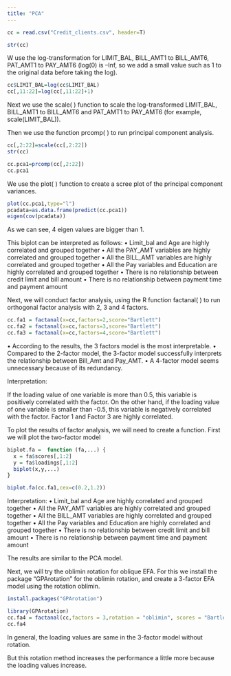 ---
title: "PCA"
---



```{r}
cc = read.csv("Credit_clients.csv", header=T)
```
```{r}
str(cc)
```
W use the log-transformation for LIMIT_BAL, BILL_AMT1 to BILL_AMT6, PAT_AMT1 to PAY_AMT6 
(log(0) is –Inf, so we add a small value such as 1 to the original data before taking the log). 

```{r}
cc$LIMIT_BAL=log(cc$LIMIT_BAL)
cc[,11:22]=log(cc[,11:22]+1)
```
Next we use the scale( ) function to scale the log-transformed LIMIT_BAL, BILL_AMT1 to BILL_AMT6 and PAT_AMT1 to PAY_AMT6 (for example, scale(LIMIT_BAL)). 

Then we use the function prcomp( ) to run principal component analysis.
```{r}
cc[,2:22]=scale(cc[,2:22])
str(cc)
```
```{r}
cc.pca1=prcomp(cc[,2:22])
cc.pca1
```

We use the plot( ) function to create a scree plot of the principal component variances. 
```{r}
plot(cc.pca1,type="l")
pcadata=as.data.frame(predict(cc.pca1))
eigen(cov(pcadata))
```
As we can see, 4 eigen values are bigger than 1. 

This biplot can be interpreted as follows:
•	Limit_bal and Age are highly correlated and grouped together
•	All the PAY_AMT variables are highly correlated and grouped together
•	All the BILL_AMT variables are highly correlated and grouped together
•	All the Pay variables and Education are highly correlated and grouped together
•	There is no relationship between credit limit and bill amount
•	There is no relationship between payment time and payment amount


Next, we will conduct factor analysis, using the R function factanal( ) to run orthogonal factor analysis with 2, 3 and 4 factors.

```{r}
cc.fa1 = factanal(x=cc,factors=2,score="Bartlett")
cc.fa2 = factanal(x=cc,factors=3,score="Bartlett")
cc.fa3 = factanal(x=cc,factors=4,score="Bartlett")
```
•	According to the results, the 3 factors model is the most interpretable. 
•	Compared to the 2-factor model, the 3-factor model successfully interprets the relationship between Bill_Amt and Pay_AMT. 
•	A 4-factor model seems unnecessary because of its redundancy.

Interpretation:

If the loading value of one variable is more than 0.5, this variable is positively correlated with the factor. 
On the other hand, if the loading value of one variable is smaller than -0.5, this variable is negatively correlated with the factor. 
Factor 1 and Factor 3 are highly correlated.

To plot the results of factor analysis, we will need to create a function.
First we will plot the two-factor model
```{r}
biplot.fa =  function (fa,...) {
  x = fa$scores[,1:2]
  y = fa$loadings[,1:2]
  biplot(x,y,...)
}
```
```{r}
biplot.fa(cc.fa1,cex=c(0.2,1.2))
```
Interpretation:
•	Limit_bal and Age are highly correlated and grouped together
•	All the PAY_AMT variables are highly correlated and grouped together
•	All the BILL_AMT variables are highly correlated and grouped together
•	All the Pay variables and Education are highly correlated and grouped together
•	There is no relationship between credit limit and bill amount
•	There is no relationship between payment time and payment amount

The results are similar to the PCA model.


Next, we will try the oblimin rotation for oblique EFA. For this we install the package "GPArotation" for the oblimin rotation, and create a 3-factor EFA model using the rotation oblimin.

```{r}
install.packages("GPArotation")
```
```{r}
library(GPArotation)
cc.fa4 = factanal(cc,factors = 3,rotation = "oblimin", scores = "Bartlett")
cc.fa4
```
In general, the loading values are same in the 3-factor model without rotation. 

But this rotation method increases the performance a little more because the loading values increase.

